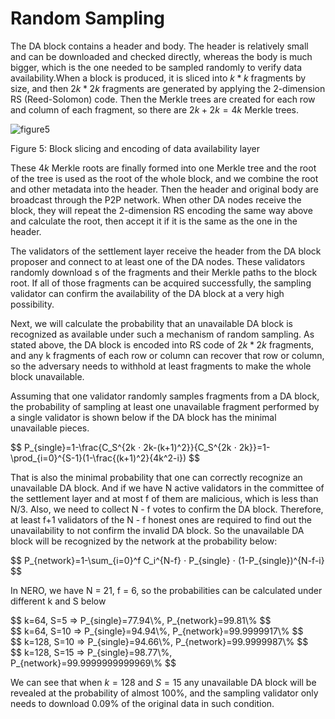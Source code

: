 # Random Sampling

The DA block contains a header and body. The header is relatively small and can be downloaded and checked directly, whereas the body is much bigger, which is the one needed to be sampled randomly to verify data availability.When a block is produced, it is sliced into $k * k$ fragments by size, and then $2k * 2k$ fragments are generated by applying the 2-dimension RS (Reed-Solomon) code. Then the Merkle trees are created for each row and column of each fragment, so there are $2k + 2k = 4k$ Merkle trees.
<div style={{ height: '2rem' }} />
<div style={{ textAlign: 'center' }}>
  <img src="/assets/learn/figure5.png" alt="figure5" />
  <p style={{ fontStyle: 'italic' }}>Figure 5: Block slicing and encoding of data availability layer</p>
</div>

These $4k$ Merkle roots are finally formed into one Merkle tree and the root of the tree is used as the root of the whole block, and we combine the root and other metadata into the header. Then the header and original body are broadcast through the P2P network. When other DA nodes receive the block, they will repeat the 2-dimension RS encoding the same way above and calculate the root, then accept it if it is the same as the one in the header.

The validators of the settlement layer receive the header from the DA block proposer and connect to at least one of the DA nodes. These validators randomly download s of the fragments and their Merkle paths to the block root. If all of those fragments can be acquired successfully, the sampling validator can confirm the availability of the DA block at a very high possibility.

Next, we will calculate the probability that an unavailable DA block is recognized as available under such a mechanism of random sampling. As stated above, the DA block is encoded into RS code of $2k * 2k$ fragments, and any k fragments of each row or column can recover that row or column, so the adversary needs to withhold at least fragments to make the whole block unavailable.

Assuming that one validator randomly samples  fragments from a DA block, the probability of sampling at least one unavailable fragment performed by a single validator is shown below if the DA block has the minimal  unavailable pieces.

<div style={{ height: '2rem' }} />
<div style={{ textAlign: 'center' }}>
  $$ P_{single}=1-\frac{C_S^{2k ⋅ 2k-(k+1)^2}}{C_S^{2k ⋅ 2k}}=1-\prod_{i=0}^{S-1}(1-\frac{(k+1)^2}{4k^2-i}) $$
</div>

That is also the minimal probability that one can correctly recognize an unavailable DA block. And if we have N active validators in the committee of the settlement layer and at most f of them are malicious, which is less than N/3. Also, we need to collect N - f votes to confirm the DA block. Therefore, at least f+1 validators of the N - f honest ones are required to find out the unavailability to not confirm the invalid DA block. So the unavailable DA block will be recognized by the network at the probability below:

<div style={{ height: '2rem' }} />
<div style={{ textAlign: 'center' }}>
  $$ P_{network}=1-\sum_{i=0}^f C_i^{N-f} ⋅ P_{single} ⋅ (1-P_{single})^{N-f-i} $$
</div>

In NERO, we have N = 21, f = 6, so the probabilities can be calculated under different k and S below

<div style={{ height: '2rem' }} />
<div style={{ textAlign: 'center' }}>
  $$ k=64, S=5 ⇒ P_{single}=77.94\%, P_{network}=99.81\% $$
</div>

<div style={{ height: '2rem' }} />
<div style={{ textAlign: 'center' }}>
  $$ k=64, S=10 ⇒ P_{single}=94.94\%, P_{network}=99.9999917\% $$
</div>

<div style={{ height: '2rem' }} />
<div style={{ textAlign: 'center' }}>
  $$ k=128, S=10 ⇒ P_{single}=94.66\%, P_{network}=99.9999987\% $$
</div>

<div style={{ height: '2rem' }} />
<div style={{ textAlign: 'center' }}>
  $$ k=128, S=15 ⇒ P_{single}=98.77\%, P_{network}=99.9999999999969\% $$
</div>

We can see that when $k = 128$ and $S = 15$ any unavailable DA block will be revealed at the probability of almost 100%, and the sampling validator only needs to download 0.09% of the original data in such condition.